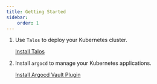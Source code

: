 ```yaml
---
title: Getting Started
sidebar:
    order: 1
---
```



<Steps>

1. Use `Talos` to deploy your Kubernetes cluster.

    [Install Talos](/kubernetes/talos)

2. Install `argocd` to manage your Kubernetes applications.

    [Install Argocd Vault Plugin](/kubernetes/argocd-vault-plugin)

</Steps>